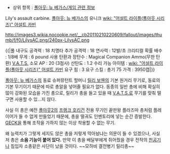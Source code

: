 * 상위 항목 : [[폴아웃: 뉴 베가스/게임 관련 정보]]

Lily's assault carbine. [[폴아웃: 뉴 베가스]]의 유니크 [[wiki: "어설트 라이플(폴아웃 시리즈)" 어설트 카빈]]

http://images3.wikia.nocookie.net/__cb20110210220609/fallout/images/thumb/f/f0/LilysAC.png/240px-LilysAC.png

{{|풀 내구도 공격력 : 18
치명타 추가 공격력 : 18
연사력 : 12발/초
크리티컬 확률 배수 : 1/8배
무게 : 6 pound
사용 탄환과 장탄수 : Magical Companion Ammo(무한 탄환)
[[V.A.T.S.]] 소모 AP : 20 (3점사)
산탄도 : 1.2
수리 가능 아이템 : [[wiki: "어설트 라이플(폴아웃 시리즈)" 어설트 카빈]]
요구 힘 : 3
요구 스킬 : 총기 75
가격 : 3950캡|}}

[[폴아웃: 뉴 베가스]]의 동료 슈퍼뮤턴트 할머니 [[릴리 보웬]]의 기본 원거리 무기로, 동료의 기본 무기이기 때문에 따로 총알을 넣어줄 필요가 없다. 동종의 일반 총에 비해 확실히 많이 강화된 모습을 가진 총으로, 릴리가 총을 들고 있을 때 [[V.A.T.S.]]로 무기를 맞춰 떨구면 사용할 수 있...지 않다.

사실 이 총은 예전 [[폴아웃2]]의 [[프랭크 호리건]] 전용 무기인 끝판왕 플라즈마 총처럼 플레이어가 들 수 없게 만들었기 때문에, 총을 떨궈도 인벤토리에 넣는 순간 증발한다. [[GECK]]을 통해 조작을 가하지 않는 이상 착용할 수 없는 무기.

왜 능력치가 그렇게 세지도 않은 총을 저렇게 막아놨냐는 의문이 들 수 있겠으나, 사실 저 총은 '''소음 기능이 붙어 있다.''' 만약 이 총을 배달부에게 쥐어줬을 경우 전작의 [[천공기]]나 침입자 소총같은 사단이 났을 것이다. ~~모하비 결전병기 릴리총~~
